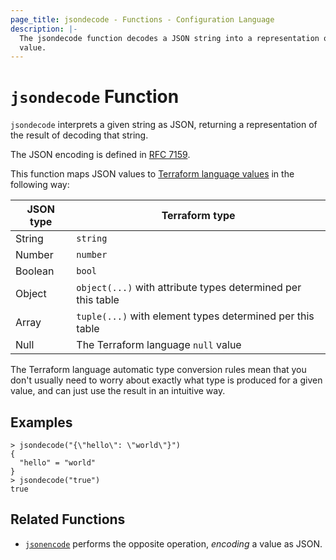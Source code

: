 ```yaml
---
page_title: jsondecode - Functions - Configuration Language
description: |-
  The jsondecode function decodes a JSON string into a representation of its
  value.
---
```


# `jsondecode` Function

`jsondecode` interprets a given string as JSON, returning a representation
of the result of decoding that string.

The JSON encoding is defined in [RFC 7159](https://tools.ietf.org/html/rfc7159).

This function maps JSON values to
[Terraform language values](/terraform/language/expressions/types)
in the following way:

| JSON type | Terraform type                                               |
| --------- | ------------------------------------------------------------ |
| String    | `string`                                                     |
| Number    | `number`                                                     |
| Boolean   | `bool`                                                       |
| Object    | `object(...)` with attribute types determined per this table |
| Array     | `tuple(...)` with element types determined per this table    |
| Null      | The Terraform language `null` value                          |

The Terraform language automatic type conversion rules mean that you don't
usually need to worry about exactly what type is produced for a given value,
and can just use the result in an intuitive way.

## Examples

```
> jsondecode("{\"hello\": \"world\"}")
{
  "hello" = "world"
}
> jsondecode("true")
true
```

## Related Functions

* [`jsonencode`](/terraform/language/functions/jsonencode) performs the opposite operation, _encoding_
  a value as JSON.
